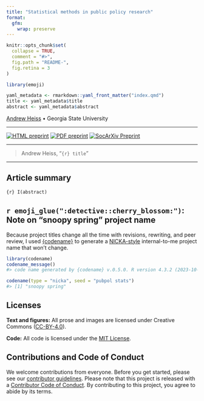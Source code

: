 ```yaml
---
title: "Statistical methods in public policy research"
format: 
  gfm: 
    wrap: preserve
---
```


<!-- README.md is generated from README.qmd. Please edit that file -->

```r
knitr::opts_chunk$set(
  collapse = TRUE,
  comment = "#>",
  fig.path = "README-",
  fig.retina = 3
)

library(emoji)

yaml_metadata <- rmarkdown::yaml_front_matter("index.qmd")
title <- yaml_metadata$title
abstract <- yaml_metadata$abstract
```

[Andrew Heiss](https://www.andrewheiss.com) • Georgia State University

---

<!-- badges: start -->
[![HTML preprint](https://img.shields.io/badge/HTML%20preprint-FF851B)](https://stats.andrewheiss.com/snoopy-spring/) [![PDF preprint](https://img.shields.io/badge/PDF%20preprint-3D9970)](https://stats.andrewheiss.com/snoopy-spring/heiss-statistics-public-policy.pdf) [![SocArXiv Preprint](https://img.shields.io/badge/SocArXiv%20preprint-10.31235%2Fosf.io%2Fcwymb-blue)](https://doi.org/10.31235/osf.io/cwymb)
<!-- badges: end -->

---

> Andrew Heiss, “`{r} title`”

---

## Article summary

`{r} I(abstract)`


## `r emoji_glue(":detective::cherry_blossom:")`: Note on "snoopy spring" project name

Because project titles change all the time with revisions, rewriting, and peer review, I used [{codename}](http://svmiller.com/codename/) to generate a [NICKA-style](https://www.designation-systems.net/usmilav/codenames.html) internal-to-me project name that won't change.

```r
library(codename)
codename_message()
#> code name generated by {codename} v.0.5.0. R version 4.3.2 (2023-10-31).

codename(type = "nicka", seed = "pubpol stats")
#> [1] "snoopy spring"
```

## Licenses

**Text and figures:** All prose and images are licensed under Creative Commons ([CC-BY-4.0](http://creativecommons.org/licenses/by/4.0/)).

**Code:** All code is licensed under the [MIT License](LICENSE.md).

## Contributions and Code of Conduct

We welcome contributions from everyone. Before you get started, please see our [contributor guidelines](CONTRIBUTING.md). Please note that this project is released with a [Contributor Code of Conduct](https://contributor-covenant.org/version/2/0/CODE_OF_CONDUCT.html). By contributing to this project, you agree to abide by its terms.
